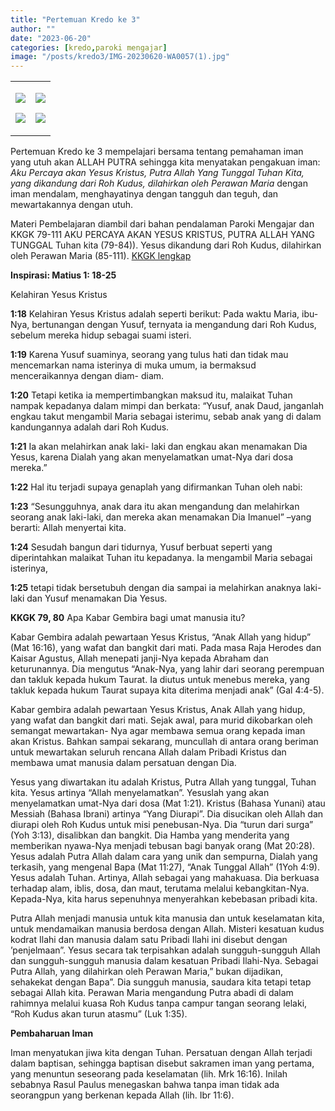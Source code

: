 ```yaml
---
title: "Pertemuan Kredo ke 3"
author: ""
date: "2023-06-20"
categories: [kredo,paroki mengajar]
image: "/posts/kredo3/IMG-20230620-WA0057(1).jpg"
---
```


+-----------------------------------------------+-----------------------------------------------+
| ![](/posts/kredo3/IMG-20230620-WA0053(1).jpg) | ![](/posts/kredo3/IMG-20230620-WA0056(1).jpg) |
|                                               |                                               |
| ![](/posts/kredo3/IMG-20230620-WA0055(1).jpg) | ![](/posts/kredo3/IMG-20230620-WA0054(1).jpg) |
+-----------------------------------------------+-----------------------------------------------+

Pertemuan Kredo ke 3 mempelajari bersama tentang pemahaman iman yang utuh akan ALLAH PUTRA sehingga kita menyatakan pengakuan iman: *Aku Percaya akan Yesus Kristus, Putra Allah Yang Tunggal Tuhan Kita, yang dikandung dari Roh Kudus, dilahirkan oleh Perawan Maria* dengan iman mendalam, menghayatinya dengan tangguh dan teguh, dan mewartakannya dengan utuh.

Materi Pembelajaran diambil dari bahan pendalaman Paroki Mengajar dan KKGK 79-111 AKU PERCAYA AKAN YESUS KRISTUS, PUTRA ALLAH YANG TUNGGAL Tuhan kita (79-84)). Yesus dikandung dari Roh Kudus, dilahirkan oleh Perawan Maria (85-111).
[KKGK lengkap](/posts/KompendiumKatekismus.pdf)

**Inspirasi: Matius 1: 18-25**

Kelahiran Yesus Kristus 

**1:18** Kelahiran Yesus Kristus adalah seperti berikut: Pada waktu Maria, ibu-Nya, bertunangan dengan Yusuf, ternyata ia mengandung dari Roh Kudus, sebelum mereka hidup sebagai suami isteri. 

**1:19** Karena Yusuf suaminya, seorang yang tulus hati dan tidak mau mencemarkan nama isterinya di muka umum, ia bermaksud menceraikannya dengan diam- diam. 

**1:20** Tetapi ketika ia mempertimbangkan maksud itu, malaikat Tuhan nampak kepadanya dalam mimpi dan berkata: "Yusuf, anak Daud, janganlah engkau takut mengambil Maria sebagai isterimu, sebab anak yang di dalam kandungannya adalah dari Roh Kudus. 

**1:21** Ia akan melahirkan anak laki- laki dan engkau akan menamakan Dia Yesus, karena Dialah yang akan menyelamatkan umat-Nya dari dosa mereka." 

**1:22** Hal itu terjadi supaya genaplah yang difirmankan Tuhan oleh nabi: 

**1:23** "Sesungguhnya, anak dara itu akan mengandung dan melahirkan seorang anak laki-laki, dan mereka akan menamakan Dia Imanuel" --yang berarti: Allah menyertai kita. 

**1:24** Sesudah bangun dari tidurnya, Yusuf berbuat seperti yang diperintahkan malaikat Tuhan itu kepadanya. Ia mengambil Maria sebagai isterinya, 

**1:25** tetapi tidak bersetubuh dengan dia sampai ia melahirkan anaknya laki-laki dan Yusuf menamakan Dia Yesus.


**KKGK 79, 80** Apa Kabar Gembira bagi umat manusia itu?

Kabar Gembira adalah pewartaan Yesus Kristus, "Anak Allah yang hidup" (Mat 16:16), yang wafat dan bangkit dari mati. Pada masa Raja Herodes dan Kaisar Agustus, Allah menepati janji-Nya kepada Abraham dan keturunannya. Dia mengutus "Anak-Nya, yang lahir dari seorang perempuan dan takluk kepada hukum Taurat. Ia diutus untuk menebus mereka, yang takluk kepada hukum Taurat supaya kita diterima menjadi anak" (Gal 4:4-5).

Kabar gembira adalah pewartaan Yesus Kristus, Anak Allah yang hidup, yang wafat dan bangkit dari mati. Sejak awal, para murid dikobarkan oleh semangat mewartakan- Nya agar membawa semua orang kepada iman akan Kristus. Bahkan sampai sekarang, muncullah di antara orang beriman untuk mewartakan seluruh rencana Allah dalam Pribadi Kristus dan membawa umat manusia dalam persatuan dengan Dia.

Yesus yang diwartakan itu adalah Kristus, Putra Allah yang tunggal, Tuhan kita. Yesus artinya "Allah menyelamatkan". Yesuslah yang akan menyelamatkan umat-Nya dari dosa (Mat 
1:21). Kristus (Bahasa Yunani) atau Messiah (Bahasa Ibrani) artinya "Yang Diurapi". Dia disucikan oleh Allah dan diurapi oleh Roh Kudus untuk misi penebusan-Nya. Dia "turun dari surga" (Yoh 3:13), disalibkan dan bangkit. Dia Hamba yang menderita yang memberikan nyawa-Nya menjadi tebusan bagi banyak orang (Mat 20:28). Yesus adalah Putra Allah dalam cara yang unik dan sempurna, Dialah yang terkasih, yang mengenal Bapa (Mat 11:27), "Anak Tunggal Allah" (1Yoh 4:9). Yesus adalah Tuhan. Artinya, Allah sebagai yang mahakuasa. Dia berkuasa terhadap alam, iblis, dosa, dan maut, terutama melalui kebangkitan-Nya. Kepada-Nya, kita harus sepenuhnya menyerahkan kebebasan pribadi kita.

Putra Allah menjadi manusia untuk kita manusia dan untuk keselamatan kita, untuk mendamaikan manusia berdosa dengan Allah. Misteri kesatuan kudus kodrat Ilahi dan manusia dalam satu Pribadi Ilahi ini disebut dengan 'penjelmaan". Yesus secara tak terpisahkan adalah sungguh-sungguh Allah dan sungguh-sungguh manusia dalam kesatuan Pribadi Ilahi-Nya. Sebagai Putra Allah, yang dilahirkan oleh Perawan Maria," bukan dijadikan, sehakekat dengan Bapa". Dia sungguh manusia, saudara kita tetapi tetap sebagai Allah kita. Perawan Maria mengandung Putra abadi di dalam rahimnya melalui kuasa Roh Kudus tanpa campur tangan seorang lelaki, "Roh Kudus akan turun atasmu" (Luk 1:35).


**Pembaharuan Iman**

Iman menyatukan jiwa kita dengan Tuhan. Persatuan dengan Allah terjadi dalam baptisan, sehingga baptisan disebut sakramen iman yang pertama, yang menuntun seseorang pada keselamatan (lih. Mrk 16:16). Inilah sebabnya Rasul Paulus menegaskan bahwa tanpa iman tidak ada seorangpun yang berkenan kepada Allah (lih. Ibr 11:6).
